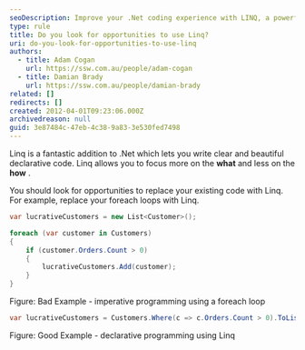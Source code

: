 ```yaml
---
seoDescription: Improve your .Net coding experience with LINQ, a powerful query language that simplifies data retrieval and manipulation.
type: rule
title: Do you look for opportunities to use Linq?
uri: do-you-look-for-opportunities-to-use-linq
authors:
  - title: Adam Cogan
    url: https://ssw.com.au/people/adam-cogan
  - title: Damian Brady
    url: https://ssw.com.au/people/damian-brady
related: []
redirects: []
created: 2012-04-01T09:23:06.000Z
archivedreason: null
guid: 3e87484c-47eb-4c38-9a83-3e530fed7498
---
```


Linq is a fantastic addition to .Net which lets you write clear and beautiful declarative code. Linq allows you to focus more on the **what** and less on the **how** .

You should look for opportunities to replace your existing code with Linq.
For example, replace your foreach loops with Linq.

```csharp
var lucrativeCustomers = new List<Customer>();

foreach (var customer in Customers)
{
    if (customer.Orders.Count > 0)
    {
        lucrativeCustomers.Add(customer);
    }
}
```

Figure: Bad Example - imperative programming using a foreach loop

```csharp
var lucrativeCustomers = Customers.Where(c => c.Orders.Count > 0).ToList();
```

Figure: Good Example - declarative programming using Linq